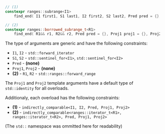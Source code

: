 ```cpp
// (1)
constexpr ranges::subrange<I1>
    find_end( I1 first1, S1 last1, I2 first2, S2 last2, Pred pred = {}, Proj1 proj1 = {}, Proj2 proj2 = {} );

// (2)
constexpr ranges::borrowed_subrange_t<R1>
    find_end( R1&& r1, R2&& r2, Pred pred = {}, Proj1 proj1 = {}, Proj2 proj2 = {} );
```

The type of arguments are generic and have the following constraints:
- `I1`, `I2` - `std::forward_iterator`
- `S1`, `S2` - `std::sentinel_for<I1>`, `std::sentinel_for<I2>`
- `Pred` - **(none)**
- `Proj1`, `Proj2` - **(none)**
- **(2)** - `R1`, `R2` - `std::ranges::forward_range`

The `Proj1` and `Proj2` template arguments have a default type of `std::identity` for all overloads.

Additionaly, each overload has the following constraints:
- **(1)** - `indirectly_comparable<I1, I2, Pred, Proj1, Proj2>`
- **(2)** - `indirectly_comparable<ranges::iterator_t<R1>, ranges::iterator_t<R2>, Pred, Proj1, Proj2>`

(The `std::` namespace was ommitted here for readability)
